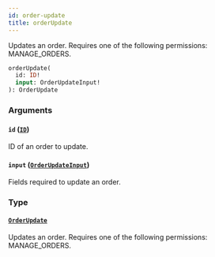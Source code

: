 ```yaml
---
id: order-update
title: orderUpdate
---
```


Updates an order. Requires one of the following permissions: MANAGE_ORDERS.

```graphql
orderUpdate(
  id: ID!
  input: OrderUpdateInput!
): OrderUpdate
```

### Arguments

#### `id` ([`ID`](../../../developer/api-reference/scalars/id))

ID of an order to update.

#### `input` ([`OrderUpdateInput`](../../../developer/api-reference/inputs/order-update-input))

Fields required to update an order.

### Type

#### [`OrderUpdate`](../../../developer/api-reference/objects/order-update)

Updates an order. Requires one of the following permissions: MANAGE_ORDERS.
